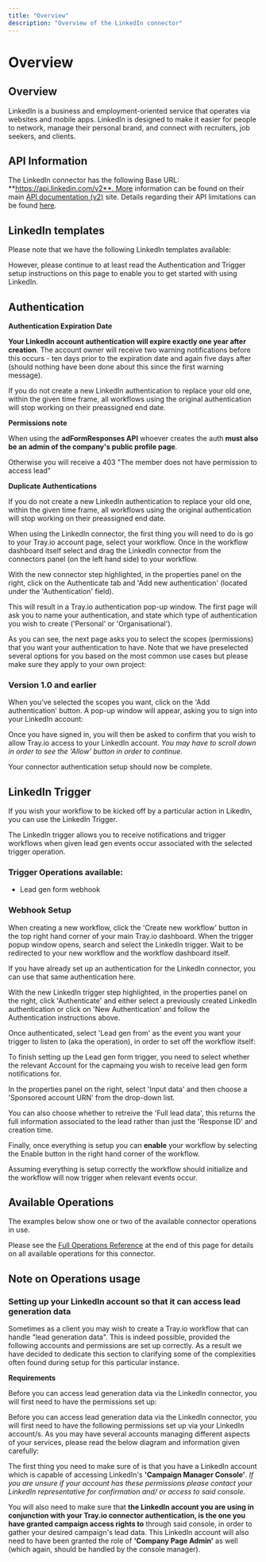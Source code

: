 ```yaml
---
title: "Overview"
description: "Overview of the LinkedIn connector"
---
```


# Overview

## Overview

LinkedIn is a business and employment-oriented service that operates via websites and mobile apps. LinkedIn is designed to make it easier for people to network, manage their personal brand, and connect with recruiters, job seekers, and clients.

## API Information

The LinkedIn connector has the following Base URL: **https://api.linkedin.com/v2**. More information can be found on their main [API documentation (v2)](https://docs.microsoft.com/en-us/linkedin/) site. Details regarding their API limitations can be found [here](https://learn.microsoft.com/en-us/linkedin/shared/api-guide/concepts/rate-limits).

## LinkedIn templates

Please note that we have the following LinkedIn templates available:

However, please continue to at least read the Authentication and Trigger setup instructions on this page to enable you to get started with using LinkedIn.

## Authentication

**Authentication Expiration Date**

**Your LinkedIn account authentication will expire exactly one year after creation**. The account owner will receive two warning notifications before this occurs - ten days prior to the expiration date and again five days after (should nothing have been done about this since the first warning message).

If you do not create a new LinkedIn authentication to replace your old one, within the given time frame, all workflows using the original authentication will stop working on their preassigned end date.

**Permissions note**

When using the **adFormResponses API** whoever creates the auth **must also be an admin of the company's public profile page**.

Otherwise you will receive a 403 "The member does not have permission to access lead"

**Duplicate Authentications**

> 

> 

If you do not create a new LinkedIn authentication to replace your old one, within the given time frame, all workflows using the original authentication will stop working on their preassigned end date.

When using the LinkedIn connector, the first thing you will need to do is go to your Tray.io account page, select your workflow. Once in the workflow dashboard itself select and drag the LinkedIn connector from the connectors panel (on the left hand side) to your workflow.

With the new connector step highlighted, in the properties panel on the right, click on the Authenticate tab and 'Add new authentication' (located under the 'Authentication' field).

This will result in a Tray.io authentication pop-up window. The first page will ask you to name your authentication, and state which type of authentication you wish to create ('Personal' or 'Organisational').

As you can see, the next page asks you to select the scopes (permissions) that you want your authentication to have. Note that we have preselected several options for you based on the most common use cases but please make sure they apply to your own project:

### Version 1.0 and earlier

> 

When you've selected the scopes you want, click on the 'Add authentication' button. A pop-up window will appear, asking you to sign into your LinkedIn account:

Once you have signed in, you will then be asked to confirm that you wish to allow Tray.io access to your LinkedIn account. *You may have to scroll down in order to see the 'Allow' button in order to continue*.

Your connector authentication setup should now be complete.

## LinkedIn Trigger

If you wish your workflow to be kicked off by a particular action in LikedIn, you can use the LinkedIn Trigger.

The LinkedIn trigger allows you to receive notifications and trigger workflows when given lead gen events occur associated with the selected trigger operation.

### Trigger Operations available:

- Lead gen form webhook

### Webhook Setup

When creating a new workflow, click the 'Create new workflow' button in the top right hand corner of your main Tray.io dashboard. When the trigger popup window opens, search and select the LinkedIn trigger. Wait to be redirected to your new workflow and the workflow dashboard itself.

If you have already set up an authentication for the LinkedIn connector, you can use that same authentication here.

With the new LinkedIn trigger step highlighted, in the properties panel on the right, click 'Authenticate' and either select a previously created LinkedIn authentication or click on 'New Authentication' and follow the Authentication instructions above.

Once authenticated, select 'Lead gen from' as the event you want your trigger to listen to (aka the operation), in order to set off the workflow itself:

To finish setting up the Lead gen form trigger, you need to select whether the relevant Account for the capmaing you wish to receive lead gen form notifications for.

In the properties panel on the right, select 'Input data' and then choose a 'Sponsored account URN' from the drop-down list.

You can also choose whether to retreive the 'Full lead data', this returns the full information associated to the lead rather than just the 'Response ID' and creation time.

Finally, once everything is setup you can **enable** your workflow by selecting the Enable button in the right hand corner of the workflow.

Assuming everything is setup correctly the workflow should initialize and the workflow will now trigger when relevant events occur.

## Available Operations

The examples below show one or two of the available connector operations in use.

Please see the [Full Operations Reference](#operationsFull) at the end of this page for details on all available operations for this connector.

## Note on Operations usage

### Setting up your LinkedIn account so that it can access lead generation data

Sometimes as a client you may wish to create a Tray.io workflow that can handle "lead generation data". This is indeed possible, provided the following accounts and permissions are set up correctly. As a result we have decided to dedicate this section to clarifying some of the complexities often found during setup for this particular instance.

**Requirements**

Before you can access lead generation data via the LinkedIn connector, you will first need to have the permissions set up:

Before you can access lead generation data via the LinkedIn connector, you will first need to have the following permissions set up via your LinkedIn account/s. As you may have several accounts managing different aspects of your services, please read the below diagram and information given carefully:

The first thing you need to make sure of is that you have a LinkedIn account which is capable of accessing LinkedIn's **'Campaign Manager Console'**. *If you are unsure if your account has these permissions please contact your LinkedIn representative for confirmation and/ or access to said console.*

> 

You will also need to make sure that **the LinkedIn account you are using in conjunction with your Tray.io connector authentication, is the one you have granted campaign access rights to** through said console, in order to gather your desired campaign's lead data. This LinkedIn account will also need to have been granted the role of **'Company Page Admin'** as well (which again, should be handled by the console manager).

> 

